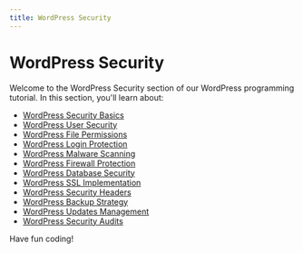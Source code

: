 ```yaml
---
title: WordPress Security
---
```


# WordPress Security

Welcome to the WordPress Security section of our WordPress programming tutorial. In this section, you'll learn about:

- [WordPress Security Basics](./0-wordpress-security-basics.mdx)
- [WordPress User Security](./1-wordpress-user-security.mdx)
- [WordPress File Permissions](./2-wordpress-file-permissions.mdx)
- [WordPress Login Protection](./3-wordpress-login-protection.mdx)
- [WordPress Malware Scanning](./4-wordpress-malware-scanning.mdx)
- [WordPress Firewall Protection](./5-wordpress-firewall-protection.mdx)
- [WordPress Database Security](./6-wordpress-database-security.mdx)
- [WordPress SSL Implementation](./7-wordpress-ssl-implementation.mdx)
- [WordPress Security Headers](./8-wordpress-security-headers.mdx)
- [WordPress Backup Strategy](./9-wordpress-backup-strategy.mdx)
- [WordPress Updates Management](./10-wordpress-updates-management.mdx)
- [WordPress Security Audits](./11-wordpress-security-audits.mdx)

Have fun coding!